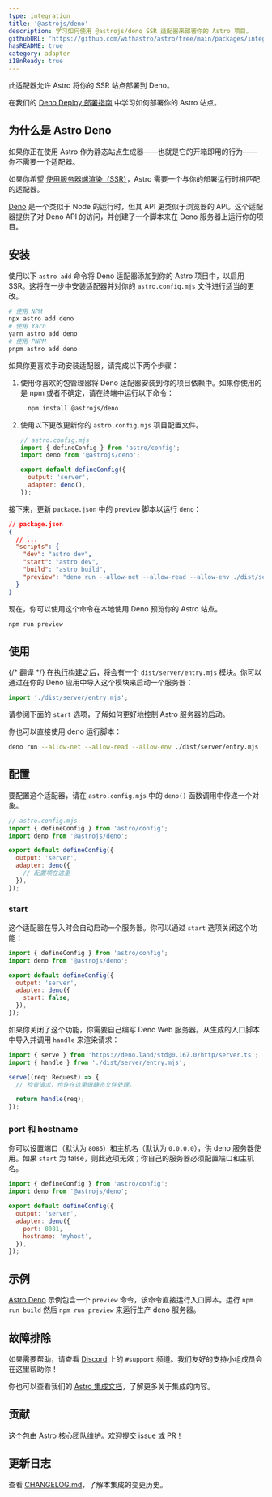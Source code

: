 ```yaml
---
type: integration
title: '@astrojs/deno'
description: 学习如何使用 @astrojs/deno SSR 适配器来部署你的 Astro 项目。
githubURL: 'https://github.com/withastro/astro/tree/main/packages/integrations/deno/'
hasREADME: true
category: adapter
i18nReady: true
---
```


此适配器允许 Astro 将你的 SSR 站点部署到 Deno。

在我们的 [Deno Deploy 部署指南](/zh-cn/guides/deploy/deno/) 中学习如何部署你的 Astro 站点。

## 为什么是 Astro Deno

如果你正在使用 Astro 作为静态站点生成器——也就是它的开箱即用的行为——你不需要一个适配器。

如果你希望 [使用服务器端渲染（SSR）](/zh-cn/guides/server-side-rendering/)，Astro 需要一个与你的部署运行时相匹配的适配器。

[Deno](https://deno.land/) 是一个类似于 Node 的运行时，但其 API 更类似于浏览器的 API。这个适配器提供了对 Deno API 的访问，并创建了一个脚本来在 Deno 服务器上运行你的项目。

## 安装

使用以下 `astro add` 命令将 Deno 适配器添加到你的 Astro 项目中，以启用 SSR。这将在一步中安装适配器并对你的 `astro.config.mjs` 文件进行适当的更改。

```sh
# 使用 NPM
npx astro add deno
# 使用 Yarn
yarn astro add deno
# 使用 PNPM
pnpm astro add deno
```

如果你更喜欢手动安装适配器，请完成以下两个步骤：

1.  使用你喜欢的包管理器将 Deno 适配器安装到你的项目依赖中。如果你使用的是 npm 或者不确定，请在终端中运行以下命令：

    ```bash
      npm install @astrojs/deno
    ```

2.  使用以下更改更新你的 `astro.config.mjs` 项目配置文件。

    ```js ins={3,6-7}
    // astro.config.mjs
    import { defineConfig } from 'astro/config';
    import deno from '@astrojs/deno';

    export default defineConfig({
      output: 'server',
      adapter: deno(),
    });
    ```

接下来，更新 `package.json` 中的 `preview` 脚本以运行 `deno`：

```json ins={8}
// package.json
{
  // ...
  "scripts": {
    "dev": "astro dev",
    "start": "astro dev",
    "build": "astro build",
    "preview": "deno run --allow-net --allow-read --allow-env ./dist/server/entry.mjs"
  }
}
```

现在，你可以使用这个命令在本地使用 Deno 预览你的 Astro 站点。
```bash
npm run preview
```

## 使用

{/* 翻译 */}
在[执行构建](/zh-cn/guides/deploy/#在本地构建站点)之后，将会有一个 `dist/server/entry.mjs` 模块。你可以通过在你的 Deno 应用中导入这个模块来启动一个服务器：

```js
import './dist/server/entry.mjs';
```

请参阅下面的 `start` 选项，了解如何更好地控制 Astro 服务器的启动。

你也可以直接使用 deno 运行脚本：

```sh
deno run --allow-net --allow-read --allow-env ./dist/server/entry.mjs
```

## 配置

要配置这个适配器，请在 `astro.config.mjs` 中的 `deno()` 函数调用中传递一个对象。

```js
// astro.config.mjs
import { defineConfig } from 'astro/config';
import deno from '@astrojs/deno';

export default defineConfig({
  output: 'server',
  adapter: deno({
    // 配置项在这里
  }),
});
```

### start

这个适配器在导入时会自动启动一个服务器。你可以通过 `start` 选项关闭这个功能：

```js
import { defineConfig } from 'astro/config';
import deno from '@astrojs/deno';

export default defineConfig({
  output: 'server',
  adapter: deno({
    start: false,
  }),
});
```

如果你关闭了这个功能，你需要自己编写 Deno Web 服务器。从生成的入口脚本中导入并调用 `handle` 来渲染请求：

```ts
import { serve } from 'https://deno.land/std@0.167.0/http/server.ts';
import { handle } from './dist/server/entry.mjs';

serve((req: Request) => {
  // 检查请求，也许在这里做静态文件处理。

  return handle(req);
});
```

### port 和 hostname

你可以设置端口（默认为 `8085`）和主机名（默认为 `0.0.0.0`），供 deno 服务器使用。如果 `start` 为 false，则此选项无效；你自己的服务器必须配置端口和主机名。

```js
import { defineConfig } from 'astro/config';
import deno from '@astrojs/deno';

export default defineConfig({
  output: 'server',
  adapter: deno({
    port: 8081,
    hostname: 'myhost',
  }),
});
```

## 示例

[Astro Deno](https://github.com/withastro/astro/tree/main/examples/deno) 示例包含一个 `preview` 命令，该命令直接运行入口脚本。运行 `npm run build` 然后 `npm run preview` 来运行生产 deno 服务器。

## 故障排除

如果需要帮助，请查看 [Discord](https://astro.build/chat) 上的 `#support` 频道。我们友好的支持小组成员会在这里帮助你！

你也可以查看我们的 [Astro 集成文档][astro-integration]，了解更多关于集成的内容。

## 贡献

这个包由 Astro 核心团队维护。欢迎提交 issue 或 PR！

## 更新日志

查看 [CHANGELOG.md](https://github.com/withastro/astro/tree/main/packages/integrations/deno/CHANGELOG.md)，了解本集成的变更历史。

[astro-integration]: /zh-cn/guides/integrations-guide/
